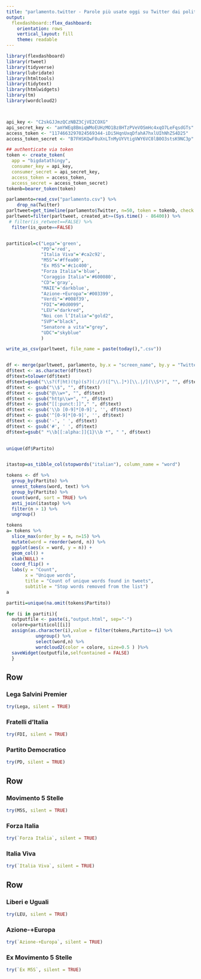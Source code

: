 ```yaml
---
title: "parlamento.twitter - Parole più usate oggi su Twitter dai politici italiani nelle scorse 24 ore"
output: 
  flexdashboard::flex_dashboard:
    orientation: rows
    vertical_layout: fill
    theme: readable
---
```



```r
library(flexdashboard)
library(rtweet)
library(tidyverse)
library(lubridate)
library(htmltools)
library(tidytext)
library(htmlwidgets)
library(tm)
library(wordcloud2)



api_key <- "C2skGJJmzQCzNBZ3CjVE2COXG"
api_secret_key <- "amYWEq8BmiqWMoEUHzMO1Bz8HTzPVeVOSmHc4xqO7LeFqsdGTs"
access_token <- "1174663297024569344-iDi5HqnUxqDfahA7hxlUIhNhZS4D25"
access_token_secret <- "B7FHSKQwF0uXnLTnMyUYVtigVWY6VC0lB0O3stsK9NC3p"

## authenticate via token
token <- create_token(
  app = "bigdatathingy",
  consumer_key = api_key,
  consumer_secret = api_secret_key,
  access_token = access_token,
  access_secret = access_token_secret)
tokenb=bearer_token(token)

parlamento=read_csv("parlamento.csv") %>% 
    drop_na(Twitter)
parltweet=get_timeline(parlamento$Twitter, n=50, token = tokenb, check = FALSE)
parltweet=filter(parltweet, created_at>=(Sys.time() - 86400)) %>% 
 # filter(is_retweet==FALSE) %>% 
  filter(is_quote==FALSE)


partiticol=c("Lega"='green',
             "PD"='red',
             "Italia Viva"='#ca2c92',
             "M5S"='#ffea00', 
             "Ex M5S"='#c1c400', 
             "Forza Italia"='blue',
             "Coraggio Italia"='#600080',
             "CD"='gray',
             "MAIE"='darkblue',
             "Azione-+Europa"='#003399',
             "Verdi"='#008f39',
             "FDI"="#0d0099",
             "LEU"="darkred",
             "Noi con l’Italia"="gold2",
             "SVP"="black",
             "Senatore a vita"="grey",
             "UDC"="skyblue"
             )

write_as_csv(parltweet, file_name = paste(today(),".csv"))


df <- merge(parltweet, parlamento, by.x = "screen_name", by.y = "Twitter")
df$text <- as.character(df$text)
df$text=tolower(df$text)
df$text=gsub("\\s?(f|ht)(tp)(s?)(://)([^\\.]*)[\\.|/](\\S*)", "", df$text)
df$text <- gsub("\\$", "", df$text) 
df$text <- gsub("@\\w+", "", df$text)
df$text <- gsub("http\\w+", "", df$text)
df$text <- gsub("[[:punct:]]"," ", df$text)
df$text <- gsub('\\b [0-9]*[0-9]', '', df$text)
df$text <- gsub('^[0-9]*[0-9]', '', df$text)
df$text <- gsub('-', ' ', df$text)
df$text <- gsub('#', ' ', df$text)
df$text=gsub(" *\\b[[:alpha:]]{1}\\b *", " ", df$text)
  

unique(df$Partito)


itastop=as_tibble_col(stopwords("italian"), column_name = "word")

tokens <- df %>% 
  group_by(Partito) %>% 
  unnest_tokens(word, text) %>%
  group_by(Partito) %>% 
  count(word, sort = TRUE) %>% 
  anti_join(itastop) %>% 
  filter(n > 1) %>% 
  ungroup()

tokens
a= tokens %>% 
  slice_max(order_by = n, n=15) %>% 
  mutate(word = reorder(word, n)) %>% 
  ggplot(aes(x = word, y = n)) +
  geom_col() +
  xlab(NULL) +
  coord_flip() +
  labs(y = "Count",
       x = "Unique words",
       title = "Count of unique words found in tweets",
       subtitle = "Stop words removed from the list")
a

partiti=unique(na.omit(tokens$Partito))

for (i in partiti){
  outputfile <- paste(i,"output.html", sep="-")
  colore=partiticol[[i]]
  assign(as.character(i),value = filter(tokens,Partito==i) %>% 
           ungroup() %>% 
           select(word,n) %>% 
           wordcloud2(color = colore, size=0.5 ) )%>% 
  saveWidget(outputfile,selfcontained = FALSE)
  }
```

Row
-----------------------------------------------------------------------

### Lega Salvini Premier

```r
try(Lega, silent = TRUE)
```


### Fratelli d'Italia
```r
try(FDI, silent = TRUE)
```


### Partito Democratico
```r
try(PD, silent = TRUE)
```



Row
-----------------------------------------------------------------------

### Movimento 5 Stelle

```r
try(M5S, silent = TRUE)
```

### Forza Italia

```r
try(`Forza Italia`, silent = TRUE)
```


### Italia Viva
```r
try(`Italia Viva`, silent = TRUE)
```



Row
-----------------------------------------------------------------------

### Liberi e Uguali

```r
try(LEU, silent = TRUE)
```


### Azione-+Europa

```r
try(`Azione-+Europa`, silent = TRUE)
```


### Ex Movimento 5 Stelle

```r
try(`Ex M5S`, silent = TRUE)
```


